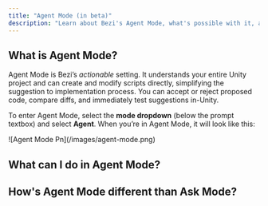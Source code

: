 ```yaml
---
title: "Agent Mode (in beta)"
description: "Learn about Bezi's Agent Mode, what's possible with it, and how it differs from Ask Mode."
---
```


## What is Agent Mode?

Agent Mode is Bezi’s _actionable_ setting. It understands your entire Unity project and can create and modify scripts directly, simplifying the suggestion to implementation process. You can accept or reject proposed code, compare diffs, and immediately test suggestions in-Unity.

To enter Agent Mode, select the **mode dropdown** (below the prompt textbox) and select **Agent**. When you’re in Agent Mode, it will look like this:

<Frame>
  ![Agent Mode Pn](/images/agent-mode.png)
</Frame>

## What can I do in Agent Mode?

## How's Agent Mode different than Ask Mode?